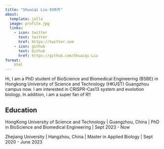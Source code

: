 ```yaml
---
title: "Shuaiqi Liu 刘帅齐"
about:
  template: jolla
  image: profile.jpg
  links:
    - icon: twitter
      text: twitter
      href: https://twitter.com
    - icon: github
      text: Github
      href: https://github.com/Shuaiqi-Liu
format: 
    html
---
```


Hi, I am a PhD student of BioScience and Biomedical Engineering (BSBE) in Hongkong University of Science and Technology (HKUST) Guangzhou campus now. I am interested in CRISPR-Cas13 system and evolotion biology. In addition, i am a super fan of R!!

## Education

HongKong University of Science and Technology | Guangzhou, China |
PhD in BioScience and Biomedical Engineering | Sept 2023 - Now

Zhejiang University | Hangzhou, China |
Master in Applied Biology | Sept 2020 - June 2023
